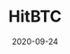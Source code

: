 ---
title: HitBTC
category: Exchanges & wallet
status: publish
date: 2020-09-24
slug: A short description for this item
website: https://hitbtc.com/iotx-to-btc
twitter:
logo: /img/HitBTC.png
featured_img: https://wp.gcap1.iotex.io/wp-content/uploads/2020/09/hitbtc.png
telegram:
---